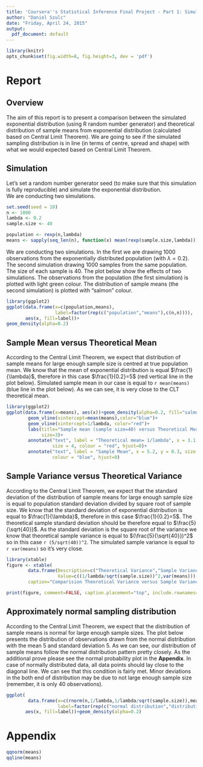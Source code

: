 ```yaml
---
title: 'Coursera''s Statistical Inference Final Project - Part 1: Simulation'
author: "Daniel Szulc"
date: "Friday, April 24, 2015"
output:
  pdf_document: default  
---
```

```r
library(knitr)
opts_chunk$set(fig.width=8, fig.height=3, dev = 'pdf')
```
# Report
## Overview

The aim of this report is to present a comparison between the simulated exponential distribution (using R random number generator) and theoretical distribution of sample means from exponential distribution (calculated based on Central Limit Theorem).
We are going to see if the simulated sampling distribution is in line (in terms of centre, spread and shape) with what we would expected based on Central Limit Theorem.

## Simulation

Let's set a random number generator seed (to make sure that this simulation is fully reproducible) and simulate the exponential distribution.  
We are conducting two simulations.

```r
set.seed(seed = 10)
n <- 1000
lambda <- 0.2
sample.size <- 40

population <- rexp(n,lambda)
means <- sapply(seq_len(n), function(x) mean(rexp(sample.size,lambda)))
```

We are conducting two simulations. In the first we are drawing 1000 observations from the exponentially distributed population (with $\lambda=0.2$). The second simulation drawing 1000 samples from the same population. The size of each sample is 40. The plot below show the effects of two simulations. The observations from the population (the first simulation) is plotted with light green colour. The distribution of sample means (the second simulation) is plotted with "salmon" colour.

```r
library(ggplot2)
ggplot(data.frame(x=c(population,means),
                  label=factor(rep(c("population","means"),c(n,n)))),
       aes(x, fill=label))+
geom_density(alpha=0.2)
```

## Sample Mean versus Theoretical Mean
According to the Central Limit Theorem, we expect that distribution of sample means for large enough sample size is centred at true population mean. We know that the mean of exponential distribution is equal $\frac{1}{\lambda}$, therefore in this case $\frac{1}{0.2}=5$ (red vertical line in the plot below). Simulated sample mean in our case is equal to `r mean(means)` (blue line in the plot below). As we can see, it is very close to the CLT theoretical mean. 

```r
library(ggplot2)
ggplot(data.frame(x=means), aes(x))+geom_density(alpha=0.2, fill="salmon")+
        geom_vline(xintercept=mean(means),color="blue")+
        geom_vline(xintercept=1/lambda, color="red")+
        labs(title="Sample mean (sample size=40) versus Theoretical Mean", 
             size=3)+
        annotate("text", label = "Theoretical mean= 1/lambda", x = 3.1, y = 0.4,
                 size = 4, colour = "red", hjust=0)+
        annotate("text", label = "Sample Mean", x = 5.2, y = 0.3, size = 4, 
                 colour = "blue", hjust=0)
```
 
## Sample Variance versus Theoretical Variance

According to the Central Limit Theorem, we expect that the standard deviation of the distribution of sample means for large enough sample size is equal to population standard deviation divided by square root of sample size. We know that the standard deviation of exponential distribution is equal to $\frac{1}{\lambda}$, therefore in this case $\frac{1}{0.2}=5$. The theoretical sample standard deviation should be therefore equal to $\frac{5}{\sqrt{40}}$. As the standard deviation is the square root of the variance we know that theoretical sample variance is equal to $(\frac{5}{\sqrt{40}})^2$ so in this case `r (5/sqrt(40))^2`. The simulated sample variance is equal to `r var(means)` so it's very close.

```r
library(xtable)
figure <- xtable(
        data.frame(Description=c("Theoretical Variance","Sample Variance"), 
                   Value=c((1/lambda/sqrt(sample.size))^2,var(means))),
        caption="Comparision Theoretical Variance versus Sample Variance")
```
```r
print(figure, comment=FALSE, caption.placement="top", include.rownames=FALSE)
```

## Approximately normal sampling distribution
According to the Central Limit Theorem, we expect that the distribution of sample means is normal for large enough sample sizes. The plot below presents the distribution of observations drawn from the normal distribution with the mean 5 and standard deviation 5. As we can see, our distribution of sample means follow the normal distribution pattern pretty closely. 
As the additional prove please see the normal probability plot in the **Appendix**. In case of normally distributed data, all data points should lay close to the diagonal line. We can see that this condition is fairly met. Minor deviations in the both end of distribution may be due to not large enough sample size (remember, it is only 40 observations).

```r
ggplot(
        data.frame(x=c(rnorm(n,1/lambda,1/lambda/sqrt(sample.size)),means), 
                   label=factor(rep(c("normal distribution","distribution of means"),c(n,n)))), 
       aes(x, fill=label))+geom_density(alpha=0.2)

```

# Appendix
```r
qqnorm(means)
qqline(means)

```